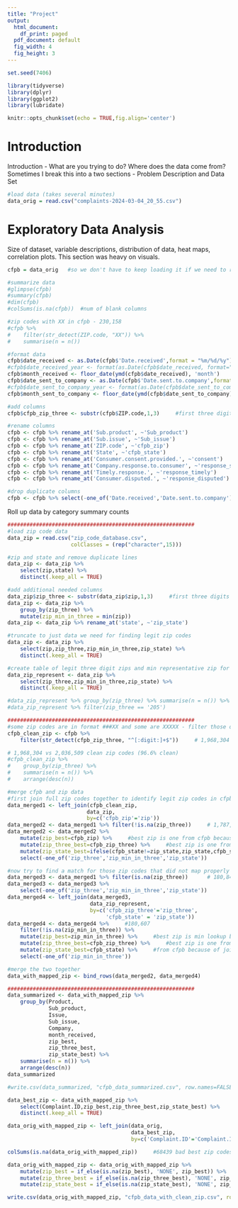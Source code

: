 ```yaml
---
title: "Project"
output:
  html_document:
    df_print: paged
  pdf_document: default
  fig_width: 4
  fig_height: 3
---
```

```r
set.seed(7406)

library(tidyverse)
library(dplyr)
library(ggplot2)
library(lubridate)

knitr::opts_chunk$set(echo = TRUE,fig.align='center') 
```

# Introduction
Introduction - What are you trying to do? Where does the data come from? Sometimes I break this into a two sections - Problem Description and Data Set

```r
#load data (takes several minutes)
data_orig = read.csv("complaints-2024-03-04_20_55.csv")
```

# Exploratory Data Analysis
Size of dataset, variable descriptions, distribution of data, heat maps, correlation plots. This section was heavy on visuals.

```r
cfpb = data_orig   #so we don't have to keep loading it if we need to restart

#summarize data
#glimpse(cfpb)
#summary(cfpb) 
#dim(cfpb)
#colSums(is.na(cfpb))  #num of blank columns

#zip codes with XX in cfpb - 230,158
#cfpb %>%
#    filter(str_detect(ZIP.code, "XX")) %>%
#    summarise(n = n())

#format data
cfpb$date_received <- as.Date(cfpb$'Date.received',format = "%m/%d/%y")
#cfpb$date_received_year <- format(as.Date(cfpb$date_received, format="%m/%d/%y"),"%Y")
cfpb$month_received <- floor_date(ymd(cfpb$date_received), 'month')
cfpb$date_sent_to_company <- as.Date(cfpb$'Date.sent.to.company',format = "%m/%d/%y")
#cfpb$date_sent_to_company_year <- format(as.Date(cfpb$date_sent_to_company, format="%m/%d/%y"),"%Y")
cfpb$month_sent_to_company <- floor_date(ymd(cfpb$date_sent_to_company), 'month')

#add columns
cfpb$cfpb_zip_three <- substr(cfpb$ZIP.code,1,3)     #first three digits of zip code

#rename columns
cfpb <- cfpb %>% rename_at('Sub.product', ~'Sub_product')
cfpb <- cfpb %>% rename_at('Sub.issue', ~'Sub_issue')
cfpb <- cfpb %>% rename_at('ZIP.code', ~'cfpb_zip')
cfpb <- cfpb %>% rename_at('State', ~'cfpb_state')
cfpb <- cfpb %>% rename_at('Consumer.consent.provided.', ~'consent')
cfpb <- cfpb %>% rename_at('Company.response.to.consumer', ~'response_sent')
cfpb <- cfpb %>% rename_at('Timely.response.', ~'response_timely')
cfpb <- cfpb %>% rename_at('Consumer.disputed.', ~'response_disputed')

#drop duplicate columns
cfpb <- cfpb %>% select(-one_of('Date.received','Date.sent.to.company'))

```

Roll up data by category summary counts

```r

###########################################################
#load zip code data
data_zip = read.csv("zip_code_database.csv",
                    colClasses = (rep("character",15)))

#zip and state and remove duplicate lines
data_zip <- data_zip %>%
    select(zip,state) %>%
    distinct(.keep_all = TRUE)

#add additional needed columns
data_zip$zip_three <- substr(data_zip$zip,1,3)     #first three digits of zip code
data_zip <- data_zip %>%
    group_by(zip_three) %>% 
    mutate(zip_min_in_three = min(zip))
data_zip <- data_zip %>% rename_at('state', ~'zip_state')

#truncate to just data we need for finding legit zip codes
data_zip <- data_zip %>%
    select(zip,zip_three,zip_min_in_three,zip_state) %>%
    distinct(.keep_all = TRUE)

#create table of legit three digit zips and min representative zip for filling in unknows in CFPB data
data_zip_represent <- data_zip %>%
    select(zip_three,zip_min_in_three,zip_state) %>%
    distinct(.keep_all = TRUE)

#data_zip_represent %>% group_by(zip_three) %>% summarise(n = n()) %>% arrange(desc(n))
#data_zip_represent %>% filter(zip_three == '205')

###########################################################
#some zip codes are in format ###XX and some are XXXXX - filter those out that have no digits when made three digits
cfpb_clean_zip <- cfpb %>%
    filter(str_detect(cfpb_zip_three, "^[:digit:]+$"))     # 1,968,304 rows

# 1,968,304 vs 2,036,509 clean zip codes (96.6% clean)
#cfpb_clean_zip %>%
#    group_by(zip_three) %>%
#    summarise(n = n()) %>%
#    arrange(desc(n))

#merge cfpb and zip data
#first join full zip codes together to identify legit zip codes in cfpb
data_merged1 <- left_join(cfpb_clean_zip, 
                         data_zip, 
                         by=c('cfpb_zip'='zip'))
data_merged2 <- data_merged1 %>% filter(!is.na(zip_three))     # 1,787,463 rows
data_merged2 <- data_merged2 %>%
    mutate(zip_best=cfpb_zip) %>%     #best zip is one from cfpb because that's how the join worked
    mutate(zip_three_best=cfpb_zip_three) %>%     #best zip is one from cfpb because that's how the join worked
    mutate(zip_state_best=ifelse(cfpb_state!=zip_state,zip_state,cfpb_state)) %>%     #grab zip_state first, otherwise cfpb state
    select(-one_of('zip_three','zip_min_in_three','zip_state'))

#now try to find a match for those zip codes that did not map properly
data_merged3 <- data_merged1 %>% filter(is.na(zip_three))      # 180,841 rows
data_merged3 <- data_merged3 %>% 
    select(-one_of('zip_three','zip_min_in_three','zip_state'))
data_merged4 <- left_join(data_merged3, 
                          data_zip_represent, 
                          by=c('cfpb_zip_three'='zip_three',
                               'cfpb_state' = 'zip_state'))
data_merged4 <- data_merged4 %>%     #180,607
    filter(!is.na(zip_min_in_three)) %>%
    mutate(zip_best=zip_min_in_three) %>%     #best zip is min lookup because these are the zips that didn't initially match
    mutate(zip_three_best=cfpb_zip_three) %>%     #best zip is one from cfpb because that's how the join worked
    mutate(zip_state_best=cfpb_state) %>%     #from cfpb because of join
    select(-one_of('zip_min_in_three'))

#merge the two together
data_with_mapped_zip <- bind_rows(data_merged2, data_merged4)

###########################################################
data_summarized <- data_with_mapped_zip %>%
    group_by(Product,
             Sub_product,
             Issue,
             Sub_issue,
             Company,
             month_received,
             zip_best,
             zip_three_best,
             zip_state_best) %>%
    summarise(n = n()) %>%
    arrange(desc(n))
data_summarized

#write.csv(data_summarized, "cfpb_data_summarized.csv", row.names=FALSE)
```

```r

data_best_zip <- data_with_mapped_zip %>%
    select(Complaint.ID,zip_best,zip_three_best,zip_state_best) %>%
    distinct(.keep_all = TRUE)

data_orig_with_mapped_zip <- left_join(data_orig, 
                                       data_best_zip, 
                                       by=c('Complaint.ID'='Complaint.ID'))

colSums(is.na(data_orig_with_mapped_zip))     #68439 bad best zip codes

data_orig_with_mapped_zip <- data_orig_with_mapped_zip %>% 
    mutate(zip_best = if_else(is.na(zip_best), 'NONE', zip_best)) %>% 
    mutate(zip_three_best = if_else(is.na(zip_three_best), 'NONE', zip_three_best)) %>% 
    mutate(zip_state_best = if_else(is.na(zip_state_best), 'NONE', zip_state_best))

write.csv(data_orig_with_mapped_zip, "cfpb_data_with_clean_zip.csv", row.names=FALSE)
```

